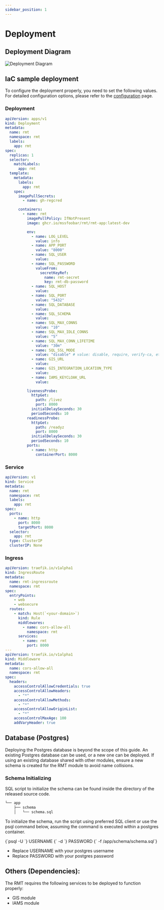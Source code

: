 ```yaml
---
sidebar_position: 1
---
```



# Deployment

## Deployment Diagram

![Deployment Diagram](/img/modules/rmt/deployment_diagram.png)

## IaC sample deployment

To configure the deployment properly, you need to set the following values. For detailed configuration options, please refer to the [configuration](../rmt/configuration) page.

### Deployment
```yaml
apiVersion: apps/v1
kind: Deployment
metadata:
  name: rmt
  namespace: rmt
  labels:
    app: rmt
spec:
  replicas: 1
  selector:
    matchLabels:
      app: rmt
  template:
    metadata:
      labels:
        app: rmt
    spec:
      imagePullSecrets:
        - name: gh-regcred

      containers:
        - name: rmt
          imagePullPolicy: IfNotPresent
          image: ghcr.io/mssfoobar/rmt/rmt-app:latest-dev

          env:
            - name: LOG_LEVEL
              value: info
            - name: APP_PORT
              value: "8000"
            - name: SQL_USER
              value: 
            - name: SQL_PASSWORD
              valueFrom:
                secretKeyRef:
                  name: rmt-secret
                  key: rmt-db-password
            - name: SQL_HOST
              value: 
            - name: SQL_PORT
              value: "5432"
            - name: SQL_DATABASE
              value: 
            - name: SQL_SCHEMA
              value: 
            - name: SQL_MAX_CONNS
              value: "10"
            - name: SQL_MAX_IDLE_CONNS
              value: "5"
            - name: SQL_MAX_CONN_LIFETIME
              value: "30m"
            - name: SQL_SSL_MODE
              value: "disable" # value: disable, require, verify-ca, etc
            - name: GIS_URL
              value: 
            - name: GIS_INTEGRATION_LOCATION_TYPE
              value: 
            - name: IAMS_KEYCLOAK_URL
              value: 

          livenessProbe:
            httpGet:
              path: /livez
              port: 8000
            initialDelaySeconds: 30
            periodSeconds: 10
          readinessProbe:
            httpGet:
              path: /readyz
              port: 8000
            initialDelaySeconds: 30
            periodSeconds: 10
          ports:
            - name: http
              containerPort: 8000
```

### Service

```yaml
apiVersion: v1
kind: Service
metadata:
  name: rmt
  namespace: rmt
  labels:
    app: rmt
spec:
  ports:
    - name: http
      port: 8000
      targetPort: 8000
  selector:
    app: rmt
  type: ClusterIP
  clusterIP: None

```

### Ingress

```yaml
apiVersion: traefik.io/v1alpha1
kind: IngressRoute
metadata:
  name: rmt-ingressroute
  namespace: rmt
spec:
  entryPoints:
    - web
    - websecure
  routes:
    - match: Host(`<your-domain>`)
      kind: Rule
      middlewares:
        - name: cors-allow-all
          namespace: rmt
      services:
        - name: rmt
          port: 8000
---
apiVersion: traefik.io/v1alpha1
kind: Middleware
metadata:
  name: cors-allow-all
  namespace: rmt
spec:
  headers:
    accessControlAllowCredentials: true
    accessControlAllowHeaders:
      - "*"
    accessControlAllowMethods:
      - "*"
    accessControlAllowOriginList:
      - "*"
    accessControlMaxAge: 100
    addVaryHeader: true
```

## Database (Postgres)

Deploying the Postgres database is beyond the scope of this guide. An existing Postgres database can be used, or a new
one can be deployed. If using an existing database shared with other modules, ensure a new schema is created for the
RMT module to avoid name collisions.

### Schema Initializing

SQL script to initialize the schema can be found inside the directory of the released source code.

```bash
└── app
    ├── schema
    │   └── schema.sql
```


To initialize the schema, run the script using preferred SQL client or use the psql command below, assuming the
command is executed within a postgres container.

<CodeBlock language="bash">
    {`psql -U `}
    <span className="highlight">USERNAME</span>
    {` -d `}
    <span className="highlight">PASSWORD</span>
    {` -f /app/schema/schema.sql`}
</CodeBlock>

- Replace <span className="highlight">USERNAME</span> with your postgres username
- Replace <span className="highlight">PASSWORD</span> with your postgres password


## Others (Dependencies):

The RMT requires the following services to be deployed to function properly:

- GIS module
- IAMS module

